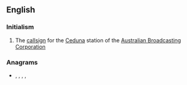 {{also|ABCs|abc's|ABC's}}
==English==

===Initialism===
{{en-initialism}}

# The [[callsign]] for the [[Ceduna]] station of the [[Australian Broadcasting Corporation]]

===Anagrams===
* {{l|en|BACS}}, {{l|en|bacs}}, {{l|en|cabs}}, {{l|en|SABC}}, {{l|en|scab}}